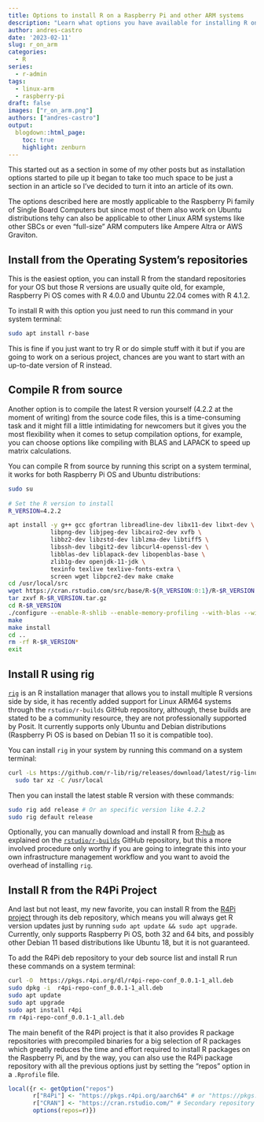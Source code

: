 ```yaml
---
title: Options to install R on a Raspberry Pi and other ARM systems
description: "Learn what options you have available for installing R on the Raspberry Pi SBC and other ARM systems."
author: andres-castro
date: '2023-02-11'
slug: r_on_arm
categories:
  - R
series: 
  - r-admin
tags:
  - linux-arm
  - raspberry-pi
draft: false
images: ["r_on_arm.png"]
authors: ["andres-castro"]
output:
  blogdown::html_page:
    toc: true
    highlight: zenburn
---
```


This started out as a section in some of my other posts but as installation options started to pile up it began to take too much space to be just a section in an article so I've decided to turn it into an article of its own.

The options described here are mostly applicable to the Raspberry Pi family of Single Board Computers but since most of them also work on Ubuntu distributions tehy can also be applicable to other Linux ARM systems like other SBCs or even "full-size" ARM computers like Ampere Altra or AWS Graviton.

## Install from the Operating System's repositories

This is the easiest option, you can install R from the standard repositories for your OS but those R versions are usually quite old, for example, Raspberry Pi OS comes with R 4.0.0 and Ubuntu 22.04 comes with R 4.1.2. 

To install R with this option you just need to run this command in your system terminal:

```bash
sudo apt install r-base
```

This is fine if you just want to try R or do simple stuff with it but if you are going to work on a serious project, chances are you want to start with an up-to-date version of R instead.

## Compile R from source

Another option is to compile the latest R version yourself (4.2.2 at the moment of writing) from the source code files, this is a time-consuming task and it might fill a little intimidating for newcomers but it gives you the most flexibility when it comes to setup compilation options, for example, you can choose options like compiling with BLAS and LAPACK to speed up matrix calculations.

You can compile R from source by running this script on a system terminal, it works for both Raspberry Pi OS and Ubuntu distributions:

```bash
sudo su
    
# Set the R version to install
R_VERSION=4.2.2

apt install -y g++ gcc gfortran libreadline-dev libx11-dev libxt-dev \
            libpng-dev libjpeg-dev libcairo2-dev xvfb \
            libbz2-dev libzstd-dev liblzma-dev libtiff5 \
            libssh-dev libgit2-dev libcurl4-openssl-dev \
            libblas-dev liblapack-dev libopenblas-base \
            zlib1g-dev openjdk-11-jdk \
            texinfo texlive texlive-fonts-extra \
            screen wget libpcre2-dev make cmake
cd /usr/local/src
wget https://cran.rstudio.com/src/base/R-${R_VERSION:0:1}/R-$R_VERSION.tar.gz
tar zxvf R-$R_VERSION.tar.gz
cd R-$R_VERSION
./configure --enable-R-shlib --enable-memory-profiling --with-blas --with-lapack #BLAS and LAPACK are optional
make
make install
cd ..
rm -rf R-$R_VERSION*
exit
```

## Install R using rig

[`rig`](https://github.com/r-lib/rig) is an R installation manager that allows you to install multiple R versions side by side, it has recently added support for Linux ARM64 systems through the `rstudio/r-builds` GitHub repository, although, these builds are stated to be a community resource, they are not professionally supported by Posit. It currently supports only Ubuntu and Debian distributions (Raspberry Pi OS is based on Debian 11 so it is compatible too).

You can install `rig` in your system by running this command on a system terminal:

```bash
curl -Ls https://github.com/r-lib/rig/releases/download/latest/rig-linux-arm64-latest.tar.gz |
  sudo tar xz -C /usr/local
```

Then you can install the latest stable R version with these commands:

```bash
sudo rig add release # Or an specific version like 4.2.2
sudo rig default release
```

Optionally, you can manually download and install R from [R-hub](https://github.com/r-hub/R/releases) as explained on the [`rstudio/r-builds`](https://github.com/rstudio/r-builds) GitHub repository, but this a more involved procedure only worthy if you are going to integrate this into your own infrastructure management workflow and you want to avoid the overhead of installing `rig`.

## Install R from the R4Pi Project

And last but not least, my new favorite, you can install R from the [R4Pi project](https://r4pi.org/ "R for the Raspberry Pi") through its deb repository, which means you will always get R version updates just by running `sudo apt update && sudo apt upgrade`. Currently, only supports Raspberry Pi OS, both 32 and 64 bits, and possibly other Debian 11 based distributions like Ubuntu 18, but it is not guaranteed.

To add the R4Pi deb repository to your deb source list and install R run these commands on a system terminal:

```bash
curl -O  https://pkgs.r4pi.org/dl/r4pi-repo-conf_0.0.1-1_all.deb
sudo dpkg -i  r4pi-repo-conf_0.0.1-1_all.deb
sudo apt update
sudo apt upgrade
sudo apt install r4pi
rm r4pi-repo-conf_0.0.1-1_all.deb
```

The main benefit of the R4Pi project is that it also provides R package repositories with precompiled binaries for a big selection of R packages which greatly reduces the time and effort required to install R packages on the Raspberry Pi, and by the way, you can also use the R4Pi package repository with all the previous options just by setting the "repos" option in a `.Rprofile` file.

```r
local({r <- getOption("repos")
       r["R4Pi"] <- "https://pkgs.r4pi.org/aarch64" # or "https://pkgs.r4pi.org/" for 32-bit systems
       r["CRAN"] <- "https://cran.rstudio.com/" # Secondary repository for when no binary is available
       options(repos=r)})
```
